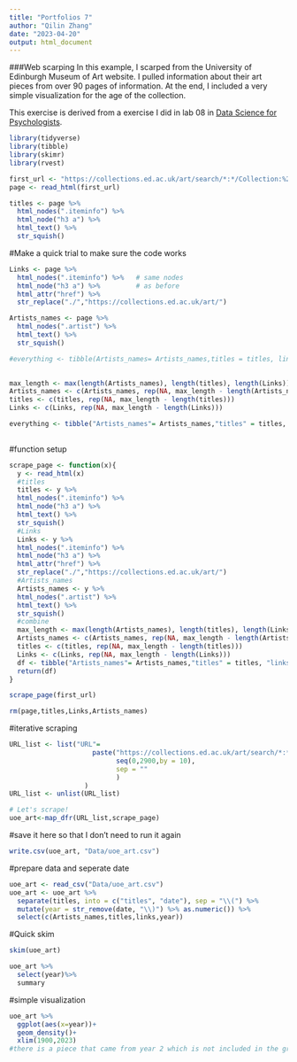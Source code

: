 ```yaml
---
title: "Portfolios 7"
author: "Qilin Zhang"
date: "2023-04-20"
output: html_document
---
```


###Web scarping
In this example, I scarped from the University of Edinburgh Museum of Art website. I pulled information about their art pieces from over 90 pages of information. At the end, I included a very simple visualization for the age of the collection. 

This exercise is derived from a exercise I did in lab 08 in [Data Science for Psychologists](https://datascience4psych.github.io/DataScience4Psych/lab08.html).


```r

library(tidyverse)
library(tibble)
library(skimr)
library(rvest)

```

```r

first_url <- "https://collections.ed.ac.uk/art/search/*:*/Collection:%22edinburgh+college+of+art%7C%7C%7CEdinburgh+College+of+Art%22?offset=0"
page <- read_html(first_url)

titles <- page %>%
  html_nodes(".iteminfo") %>%
  html_node("h3 a") %>%
  html_text() %>%
  str_squish()

```

#Make a quick trial to make sure the code works

```r

Links <- page %>%
  html_nodes(".iteminfo") %>%   # same nodes
  html_node("h3 a") %>%         # as before
  html_attr("href") %>%
  str_replace("./","https://collections.ed.ac.uk/art/")

```

```r

Artists_names <- page %>%
  html_nodes(".artist") %>%
  html_text() %>%
  str_squish()

```

```r
#everything <- tibble(Artists_names= Artists_names,titles = titles, links = Links)

  
max_length <- max(length(Artists_names), length(titles), length(Links))
Artists_names <- c(Artists_names, rep(NA, max_length - length(Artists_names)))
titles <- c(titles, rep(NA, max_length - length(titles)))
Links <- c(Links, rep(NA, max_length - length(Links)))

everything <- tibble("Artists_names"= Artists_names,"titles" = titles, "links" = Links)
  
```


#function setup

```r
scrape_page <- function(x){
  y <- read_html(x)
  #titles
  titles <- y %>%
  html_nodes(".iteminfo") %>%
  html_node("h3 a") %>%
  html_text() %>%
  str_squish()
  #Links
  Links <- y %>%
  html_nodes(".iteminfo") %>% 
  html_node("h3 a") %>%         
  html_attr("href") %>%
  str_replace("./","https://collections.ed.ac.uk/art/")
  #Artists_names
  Artists_names <- y %>%
  html_nodes(".artist") %>%
  html_text() %>%
  str_squish()
  #combine
  max_length <- max(length(Artists_names), length(titles), length(Links))
  Artists_names <- c(Artists_names, rep(NA, max_length - length(Artists_names)))
  titles <- c(titles, rep(NA, max_length - length(titles)))
  Links <- c(Links, rep(NA, max_length - length(Links)))
  df <- tibble("Artists_names"= Artists_names,"titles" = titles, "links" = Links)
  return(df)
}

scrape_page(first_url)

rm(page,titles,Links,Artists_names)
```

#iterative scraping

```r
URL_list <- list("URL"=
                     paste("https://collections.ed.ac.uk/art/search/*:*/Collection:%22edinburgh+college+of+art%7C%7C%7CEdinburgh+College+of+Art%22?offset=",
                           seq(0,2900,by = 10),
                           sep = ""
                           )
                   )
URL_list <- unlist(URL_list)

# Let's scrape!
uoe_art<-map_dfr(URL_list,scrape_page)

```


#save it here so that I don't need to run it again

```r
write.csv(uoe_art, "Data/uoe_art.csv")
```

#prepare data and seperate date

```r
uoe_art <- read_csv("Data/uoe_art.csv")
uoe_art <- uoe_art %>%
  separate(titles, into = c("titles", "date"), sep = "\\(") %>%
  mutate(year = str_remove(date, "\\)") %>% as.numeric()) %>%
  select(c(Artists_names,titles,links,year))

```


#Quick skim

```r

skim(uoe_art)

uoe_art %>%
  select(year)%>%
  summary
```

#simple visualization

```r

uoe_art %>%
  ggplot(aes(x=year))+
  geom_density()+
  xlim(1900,2023)
#there is a piece that came from year 2 which is not included in the graph. 
```
